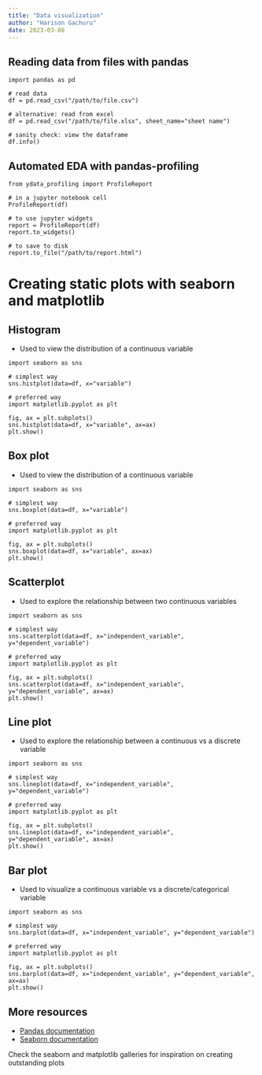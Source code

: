 ```yaml
---
title: "Data visualization"
author: "Harison Gachuru"
date: 2023-03-08
---
```


## Reading data from files with pandas
```.python
import pandas as pd

# read data
df = pd.read_csv("/path/to/file.csv")

# alternative: read from excel
df = pd.read_csv("/path/to/file.xlsx", sheet_name="sheet name")

# sanity check: view the dataframe
df.info()
```

## Automated EDA with pandas-profiling
```.python
from ydata_profiling import ProfileReport

# in a jupyter notebook cell
ProfileReport(df)

# to use jupyter widgets
report = ProfileReport(df)
report.to_widgets()

# to save to disk
report.to_file("/path/to/report.html")
```

# Creating static plots with seaborn and matplotlib
## Histogram
- Used to view the distribution of a continuous variable
```.python
import seaborn as sns

# simplest way
sns.histplot(data=df, x="variable")

# preferred way
import matplotlib.pyplot as plt

fig, ax = plt.subplots()
sns.histplot(data=df, x="variable", ax=ax)
plt.show()
```
## Box plot
- Used to view the distribution of a continuous variable
```.python
import seaborn as sns

# simplest way
sns.boxplot(data=df, x="variable")

# preferred way
import matplotlib.pyplot as plt

fig, ax = plt.subplots()
sns.boxplot(data=df, x="variable", ax=ax)
plt.show()
```

## Scatterplot
- Used to explore the relationship between two continuous variables
```.python
import seaborn as sns

# simplest way
sns.scatterplot(data=df, x="independent_variable", y="dependent_variable")

# preferred way
import matplotlib.pyplot as plt

fig, ax = plt.subplots()
sns.scatterplot(data=df, x="independent_variable", y="dependent_variable", ax=ax)
plt.show()
```

## Line plot
- Used to explore the relationship between  a continuous vs a discrete variable
```.python
import seaborn as sns

# simplest way
sns.lineplot(data=df, x="independent_variable", y="dependent_variable")

# preferred way
import matplotlib.pyplot as plt

fig, ax = plt.subplots()
sns.lineplot(data=df, x="independent_variable", y="dependent_variable", ax=ax)
plt.show()
```

## Bar plot
- Used to visualize a continuous variable vs a discrete/categorical variable
```.python
import seaborn as sns

# simplest way
sns.barplot(data=df, x="independent_variable", y="dependent_variable")

# preferred way
import matplotlib.pyplot as plt

fig, ax = plt.subplots()
sns.barplot(data=df, x="independent_variable", y="dependent_variable", ax=ax)
plt.show()
```

## More resources
- [Pandas documentation](https://pandas.pydata.org/docs/index.html)
- [Seaborn documentation](https://seaborn.pydata.org/index.html)

:::{.callout-tip}
Check the seaborn and matplotlib galleries for inspiration on creating outstanding plots
:::
